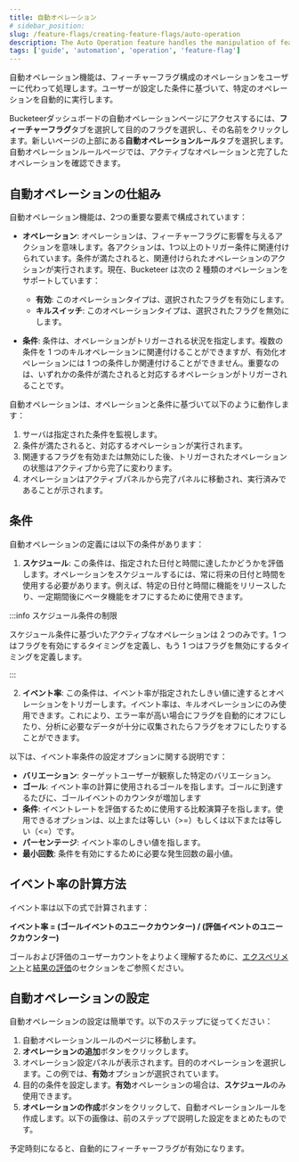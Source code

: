 ```yaml
---
title: 自動オペレーション
# sidebar_position:
slug: /feature-flags/creating-feature-flags/auto-operation
description: The Auto Operation feature handles the manipulation of feature flag configurations on your behalf. It executes specific operations automatically based on the conditions set by the user.
tags: ['guide', 'automation', 'operation', 'feature-flag']
---
```



自動オペレーション機能は、フィーチャーフラグ構成のオペレーションをユーザーに代わって処理します。ユーザーが設定した条件に基づいて、特定のオペレーションを自動的に実行します。

Bucketeerダッシュボードの自動オペレーションページにアクセスするには、**フィーチャーフラグ**タブを選択して目的のフラグを選択し、その名前をクリックします。新しいページの上部にある**自動オペレーションルール**タブを選択します。自動オペレーションルールページでは、アクティブなオペレーションと完了したオペレーションを確認できます。

## 自動オペレーションの仕組み

自動オペレーション機能は、2つの重要な要素で構成されています：

- **オペレーション**: オペレーションは、フィーチャーフラグに影響を与えるアクションを意味します。各アクションは、1つ以上のトリガー条件に関連付けられています。条件が満たされると、関連付けられたオペレーションのアクションが実行されます。現在、Bucketeer は次の 2 種類のオペレーションをサポートしています：

  - **有効**: このオペレーションタイプは、選択されたフラグを有効にします。
  - **キルスイッチ**: このオペレーションタイプは、選択されたフラグを無効にします。

- **条件**: 条件は、オペレーションがトリガーされる状況を指定します。複数の条件を 1 つのキルオペレーションに関連付けることができますが、有効化オペレーションには 1 つの条件しか関連付けることができません。重要なのは、いずれかの条件が満たされると対応するオペレーションがトリガーされることです。

自動オペレーションは、オペレーションと条件に基づいて以下のように動作します：

1. サーバは指定された条件を監視します。
2. 条件が満たされると、対応するオペレーションが実行されます。
3. 関連するフラグを有効または無効にした後、トリガーされたオペレーションの状態はアクティブから完了に変わります。
4. オペレーションはアクティブパネルから完了パネルに移動され、実行済みであることが示されます。

## 条件

自動オペレーションの定義には以下の条件があります：

1. **スケジュール**: この条件は、指定された日付と時間に達したかどうかを評価します。オペレーションをスケジュールするには、常に将来の日付と時間を使用する必要があります。例えば、特定の日付と時間に機能をリリースしたり、一定期間後にベータ機能をオフにするために使用できます。

<CenteredImg
  imgURL="img/feature-flags/auto-ops-rules/schedule-condition-v2.png"
  alt="Event rate panel"
  wSize="400px"
  borderWidth="1px"
/>

:::info スケジュール条件の制限

スケジュール条件に基づいたアクティブなオペレーションは 2 つのみです。1 つはフラグを有効にするタイミングを定義し、もう 1 つはフラグを無効にするタイミングを定義します。

:::

2. **イベント率**: この条件は、イベント率が指定されたしきい値に達するとオペレーションをトリガーします。イベント率は、キルオペレーションにのみ使用できます。これにより、エラー率が高い場合にフラグを自動的にオフにしたり、分析に必要なデータが十分に収集されたらフラグをオフにしたりすることができます。

<CenteredImg
  imgURL="img/feature-flags/auto-ops-rules/event-rate-condition-v2.png"
  alt="Event rate panel"
  wSize="400px"
  borderWidth="1px"
/>

以下は、イベント率条件の設定オプションに関する説明です：

- **バリエーション**: ターゲットユーザーが観察した特定のバリエーション。
- **ゴール**: イベント率の計算に使用されるゴールを指します。ゴールに到達するたびに、ゴールイベントのカウンタが増加します
- **条件**: イベントレートを評価するために使用する比較演算子を指します。使用できるオプションは、以上または等しい（>=）もしくは以下または等しい（<=）です。
- **パーセンテージ**: イベント率のしきい値を指します。
- **最小回数**: 条件を有効にするために必要な発生回数の最小値。

## イベント率の計算方法

イベント率は以下の式で計算されます：

**イベント率 = (ゴールイベントのユニークカウンター) / (評価イベントのユニークカウンター)**

ゴールおよび評価のユーザーカウントをよりよく理解するために、[エクスペリメント](/feature-flags/testing-with-flags/experiments)と[結果の評価](/feature-flags/creating-feature-flags/evaluate-results)のセクションをご参照ください。


## 自動オペレーションの設定

自動オペレーションの設定は簡単です。以下のステップに従ってください：

1. 自動オペレーションルールのページに移動します。
2. **オペレーションの追加**ボタンをクリックします。
3. オペレーション設定パネルが表示されます。目的のオペレーションを選択します。この例では、**有効**オプションが選択されています。
4. 目的の条件を設定します。**有効**オペレーションの場合は、**スケジュール**のみ使用できます。
5. **オペレーションの作成**ボタンをクリックして、自動オペレーションルールを作成します。以下の画像は、前のステップで説明した設定をまとめたものです。


<CenteredImg
  imgURL="img/feature-flags/auto-ops-rules/create-operation.png"
  alt="Event rate panel"
  wSize="400px"
  borderWidth="1px"
/>

予定時刻になると、自動的にフィーチャーフラグが有効になります。
